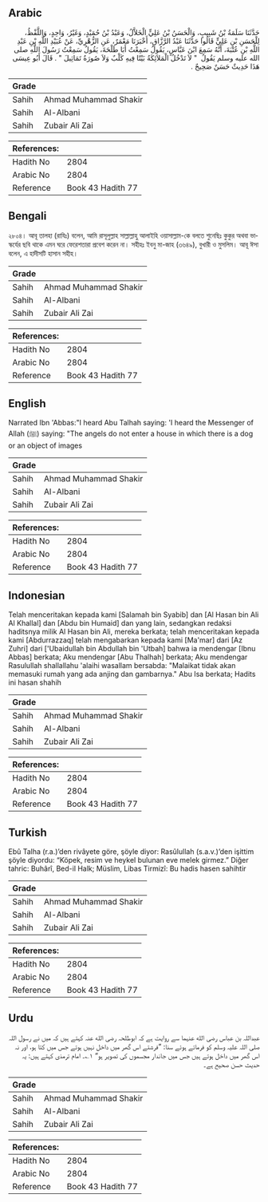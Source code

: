 ## Arabic


<div dir="rtl" lang="ar" style={{fontSize:'larger',backgroundColor:'#f8f9fa',padding:20}}>
حَدَّثَنَا سَلَمَةُ بْنُ شَبِيبٍ، وَالْحَسَنُ بْنُ عَلِيٍّ الْخَلاَّلُ، وَعَبْدُ بْنُ حُمَيْدٍ، وَغَيْرُ، وَاحِدٍ، وَاللَّفْظُ، لِلْحَسَنِ بْنِ عَلِيٍّ قَالُوا حَدَّثَنَا عَبْدُ الرَّزَّاقِ، أَخْبَرَنَا مَعْمَرٌ، عَنِ الزُّهْرِيِّ، عَنْ عُبَيْدِ اللَّهِ بْنِ عَبْدِ اللَّهِ بْنِ عُتْبَةَ، أَنَّهُ سَمِعَ ابْنَ عَبَّاسٍ، يَقُولُ سَمِعْتُ أَبَا طَلْحَةَ، يَقُولُ سَمِعْتُ رَسُولَ اللَّهِ صلى الله عليه وسلم يَقُولُ ‏ "‏ لاَ تَدْخُلُ الْمَلاَئِكَةُ بَيْتًا فِيهِ كَلْبٌ وَلاَ صُورَةُ تَمَاثِيلَ ‏"‏ ‏.‏ قَالَ أَبُو عِيسَى هَذَا حَدِيثٌ حَسَنٌ صَحِيحٌ ‏.‏
</div>
<div style={{backgroundColor:'#f8f9fa',padding:20, marginBottom: 10}}><table> <thead> <tr> <th>Grade</th> <th></th> </tr> </thead> <tbody> <tr><td>Sahih</td><td>Ahmad Muhammad Shakir</td></tr><tr><td>Sahih</td><td>Al-Albani</td></tr><tr><td>Sahih</td><td>Zubair Ali Zai</td></tr></tbody></table><table> <thead> <tr> <th>References:</th> <th></th> </tr> </thead> <tbody><tr><td>Hadith No</td><td>2804</td></tr><tr><td>Arabic No</td><td>2804</td></tr><tr><td>Reference</td><td>Book 43 Hadith 77</td></tr></tbody></table></div>

## Bengali


<div dir="ltr" lang="bn" style={{fontSize:'larger',backgroundColor:'#f8f9fa',padding:20}}>
২৮০৪। আবূ তালহা (রাযিঃ) বলেন, আমি রাসূলুল্লাহ সাল্লাল্লাহু আলাইহি ওয়াসাল্লাম-কে বলতে শুনেছিঃ কুকুর অথবা ভাস্কর্যের ছবি থাকে এমন ঘরে ফেরেশতারা প্রবেশ করেন না। সহীহঃ ইবনু মা-জাহ (৩৬৪৯), বুখারী ও মুসলিম। আবূ ঈসা বলেন, এ হাদীসটি হাসান সহীহ।
</div>
<div style={{backgroundColor:'#f8f9fa',padding:20, marginBottom: 10}}><table> <thead> <tr> <th>Grade</th> <th></th> </tr> </thead> <tbody> <tr><td>Sahih</td><td>Ahmad Muhammad Shakir</td></tr><tr><td>Sahih</td><td>Al-Albani</td></tr><tr><td>Sahih</td><td>Zubair Ali Zai</td></tr></tbody></table><table> <thead> <tr> <th>References:</th> <th></th> </tr> </thead> <tbody><tr><td>Hadith No</td><td>2804</td></tr><tr><td>Arabic No</td><td>2804</td></tr><tr><td>Reference</td><td>Book 43 Hadith 77</td></tr></tbody></table></div>

## English


<div dir="ltr" lang="en" style={{fontSize:'larger',backgroundColor:'#f8f9fa',padding:20}}>
Narrated Ibn 'Abbas:"I heard Abu Talhah saying: 'I heard the Messenger of Allah (ﷺ) saying: "The angels do not enter a house in which there is a dog or an object of images
</div>
<div style={{backgroundColor:'#f8f9fa',padding:20, marginBottom: 10}}><table> <thead> <tr> <th>Grade</th> <th></th> </tr> </thead> <tbody> <tr><td>Sahih</td><td>Ahmad Muhammad Shakir</td></tr><tr><td>Sahih</td><td>Al-Albani</td></tr><tr><td>Sahih</td><td>Zubair Ali Zai</td></tr></tbody></table><table> <thead> <tr> <th>References:</th> <th></th> </tr> </thead> <tbody><tr><td>Hadith No</td><td>2804</td></tr><tr><td>Arabic No</td><td>2804</td></tr><tr><td>Reference</td><td>Book 43 Hadith 77</td></tr></tbody></table></div>

## Indonesian


<div dir="ltr" lang="id" style={{fontSize:'larger',backgroundColor:'#f8f9fa',padding:20}}>
Telah menceritakan kepada kami [Salamah bin Syabib] dan [Al Hasan bin Ali Al Khallal] dan [Abdu bin Humaid] dan yang lain, sedangkan redaksi haditsnya milik Al Hasan bin Ali, mereka berkata; telah menceritakan kepada kami [Abdurrazzaq] telah mengabarkan kepada kami [Ma'mar] dari [Az Zuhri] dari ['Ubaidullah bin Abdullah bin 'Utbah] bahwa ia mendengar [Ibnu Abbas] berkata; Aku mendengar [Abu Thalhah] berkata; Aku mendengar Rasulullah shallallahu 'alaihi wasallam bersabda: "Malaikat tidak akan memasuki rumah yang ada anjing dan gambarnya." Abu Isa berkata; Hadits ini hasan shahih
</div>
<div style={{backgroundColor:'#f8f9fa',padding:20, marginBottom: 10}}><table> <thead> <tr> <th>Grade</th> <th></th> </tr> </thead> <tbody> <tr><td>Sahih</td><td>Ahmad Muhammad Shakir</td></tr><tr><td>Sahih</td><td>Al-Albani</td></tr><tr><td>Sahih</td><td>Zubair Ali Zai</td></tr></tbody></table><table> <thead> <tr> <th>References:</th> <th></th> </tr> </thead> <tbody><tr><td>Hadith No</td><td>2804</td></tr><tr><td>Arabic No</td><td>2804</td></tr><tr><td>Reference</td><td>Book 43 Hadith 77</td></tr></tbody></table></div>

## Turkish


<div dir="ltr" lang="tr" style={{fontSize:'larger',backgroundColor:'#f8f9fa',padding:20}}>
Ebû Talha (r.a.)’den rivâyete göre, şöyle diyor: Rasûlullah (s.a.v.)’den işittim şöyle diyordu: “Köpek, resim ve heykel bulunan eve melek girmez.” Diğer tahric: Buhârî, Bed-il Halk; Müslim, Libas Tirmizî: Bu hadis hasen sahihtir
</div>
<div style={{backgroundColor:'#f8f9fa',padding:20, marginBottom: 10}}><table> <thead> <tr> <th>Grade</th> <th></th> </tr> </thead> <tbody> <tr><td>Sahih</td><td>Ahmad Muhammad Shakir</td></tr><tr><td>Sahih</td><td>Al-Albani</td></tr><tr><td>Sahih</td><td>Zubair Ali Zai</td></tr></tbody></table><table> <thead> <tr> <th>References:</th> <th></th> </tr> </thead> <tbody><tr><td>Hadith No</td><td>2804</td></tr><tr><td>Arabic No</td><td>2804</td></tr><tr><td>Reference</td><td>Book 43 Hadith 77</td></tr></tbody></table></div>

## Urdu


<div dir="rtl" lang="ur" style={{fontSize:'larger',backgroundColor:'#f8f9fa',padding:20}}>
عبداللہ بن عباس رضی الله عنہما سے روایت ہے کہ ابوطلحہ رضی الله عنہ کہتے ہیں کہ میں نے رسول اللہ صلی اللہ علیہ وسلم کو فرماتے ہوئے سنا: ”فرشتے اس گھر میں داخل نہیں ہوتے جس میں کتا ہو، اور نہ اس گھر میں داخل ہوتے ہیں جس میں جاندار مجسموں کی تصویر ہو“ ۱؎۔ امام ترمذی کہتے ہیں: یہ حدیث حسن صحیح ہے۔
</div>
<div style={{backgroundColor:'#f8f9fa',padding:20, marginBottom: 10}}><table> <thead> <tr> <th>Grade</th> <th></th> </tr> </thead> <tbody> <tr><td>Sahih</td><td>Ahmad Muhammad Shakir</td></tr><tr><td>Sahih</td><td>Al-Albani</td></tr><tr><td>Sahih</td><td>Zubair Ali Zai</td></tr></tbody></table><table> <thead> <tr> <th>References:</th> <th></th> </tr> </thead> <tbody><tr><td>Hadith No</td><td>2804</td></tr><tr><td>Arabic No</td><td>2804</td></tr><tr><td>Reference</td><td>Book 43 Hadith 77</td></tr></tbody></table></div>